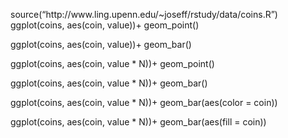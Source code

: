 source("http://www.ling.upenn.edu/~joseff/rstudy/data/coins.R")
ggplot(coins, aes(coin, value))+
  geom_point()
 
ggplot(coins, aes(coin, value))+
  geom_bar()
 
ggplot(coins, aes(coin, value * N))+
  geom_point()
 
ggplot(coins, aes(coin, value * N))+
  geom_bar()
 
ggplot(coins, aes(coin, value * N))+
  geom_bar(aes(color = coin))
 
ggplot(coins, aes(coin, value * N))+
  geom_bar(aes(fill = coin))
 
